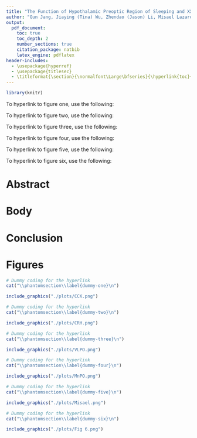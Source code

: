 ```yaml
---
title: "The Function of Hypothalamic Preoptic Region of Sleeping and XX Behaviors in Mouse"
author: "Gun Jang, Jiaying (Tina) Wu, Zhendao (Jason) Li, Misael Lazaro Trigo"
output:
  pdf_document:
    toc: true
    toc_depth: 2
    number_sections: true
    citation_package: natbib
    latex_engine: pdflatex
header-includes:
  - \usepackage{hyperref}
  - \usepackage{titlesec}
  - \titleformat{\section}{\normalfont\Large\bfseries}{\hyperlink{toc}{\thesection}}{1em}{}
---
```


\newpage

```r
library(knitr)
```


To hyperlink to figure one, use the following: \hyperref[dummy-one]{\color{blue}Fig. 1} 

To hyperlink to figure two, use the following: \hyperref[dummy-two]{\color{blue}Fig. 2} 

To hyperlink to figure three, use the following: \hyperref[dummy-three]{\color{blue}Fig. 3} 

To hyperlink to figure four, use the following: \hyperref[dummy-four]{\color{blue}Fig. 4} 

To hyperlink to figure five, use the following: \hyperref[dummy-five]{\color{blue}Fig. 5} 

To hyperlink to figure six, use the following: \hyperref[dummy-six]{\color{blue}Fig. 6} 



# Abstract


\newpage

# Body


\newpage

# Conclusion


\newpage


# Figures

```r
# Dummy coding for the hyperlink
cat("\\phantomsection\\label{dummy-one}\n")
```
```r
include_graphics("./plots/CCK.png")
```

```r
# Dummy coding for the hyperlink
cat("\\phantomsection\\label{dummy-two}\n")
```
```r
include_graphics("./plots/CRH.png")
```

```r
# Dummy coding for the hyperlink
cat("\\phantomsection\\label{dummy-three}\n")
```
```r
include_graphics("./plots/VLPO.png")
```

```r
# Dummy coding for the hyperlink
cat("\\phantomsection\\label{dummy-four}\n")
```
```r
include_graphics("./plots/MnPO.png")
```

```r
# Dummy coding for the hyperlink
cat("\\phantomsection\\label{dummy-five}\n")
```
```r
include_graphics("./plots/Misael.png")
```

```r
# Dummy coding for the hyperlink
cat("\\phantomsection\\label{dummy-six}\n")
```
```r
include_graphics("./plots/Fig 6.png")
```


